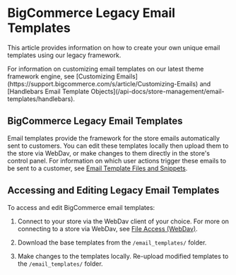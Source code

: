 # BigCommerce Legacy Email Templates


This article provides information on how to create your own unique email templates using our legacy framework. 

<Callout type="info">
 For information on customizing email templates on our latest theme framework engine, see [Customizing Emails](https://support.bigcommerce.com/s/article/Customizing-Emails) and [Handlebars Email Template Objects](/api-docs/store-management/email-templates/handlebars).
 </Callout> 
  
## BigCommerce Legacy Email Templates
Email templates provide the framework for the store emails automatically sent to customers. You can edit these templates locally then upload them to the store via WebDav, or make changes to them directly in the store's control panel. For information on which user actions trigger these emails to be sent to a customer, see [Email Template Files and Snippets](https://support.bigcommerce.com/s/article/Customizing-Emails#template-files).

## Accessing and Editing Legacy Email Templates
To access and edit BigCommerce email templates: 

1. Connect to your store via the WebDav client of your choice. For more on connecting to a store via WebDav, see [File Access (WebDav)](https://support.bigcommerce.com/s/article/File-Access-WebDAV). 

2. Download the base templates from the `/email_templates/` folder.
3. Make changes to the templates locally. Re-upload modified templates to the `/email_templates/` folder.
